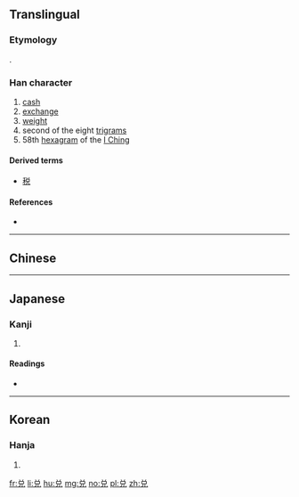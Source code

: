{{also|兌}}
==Translingual==
{{zh-hanzi-box|兑|[[兌]]}}

===Etymology===
{{Han simp|兌}}.

===Han character===
{{Han char|rn=10|rad=儿|as=05|sn=7|four=|canj=CRHU,XCRHU|ids=⿱丷兄}}

# [[cash]]
# [[exchange]]
# [[weight]]
# second of the eight [[w:Bagua|trigrams]]
# 58th [[hexagram]] of the [[I Ching]]

====Derived terms====
* [[税]]

====References====
* {{Han ref|kx=0125.021|hdz=10271.010|uh=5151|ud=20817}}

----

==Chinese==
{{zh-see|兌}}

----

==Japanese==

===Kanji===
{{ja-kanji|grade=|rs=儿05}}

# {{defn|lang=ja|sort=儿05}}

====Readings====
* {{ja-readings|on=[[だ]] (da), [[たい]] (tai), [[えい]] (ei)|kun=[[よろこぶ]] (yorokobu)}}

----

==Korean==

===Hanja===
{{ko-hanja|hangeul=[[태]], [[예]]|rv=tae, ye|mr=t'ae, ye}}

# {{defn|lang=ko|sort=儿05}}

[[fr:兑]]
[[li:兑]]
[[hu:兑]]
[[mg:兑]]
[[no:兑]]
[[pl:兑]]
[[zh:兑]]